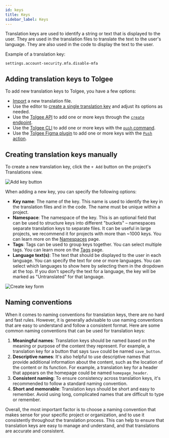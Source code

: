 ---
id: keys
title: Keys
sidebar_label: Keys
---

Translation keys are used to identify a string or text that is displayed to the user.
They are used in the translation files to translate the text to the user's language. They are also used in the code to display the text to the user.

Example of a translation key:

```text
settings.account-security.mfa.disable-mfa
```

## Adding translation keys to Tolgee

To add new translation keys to Tolgee, you have a few options:

- [Import](/platform/projects_and_organizations/import) a new translation file.
- Use the editor to [create a single translation key](#creating-translation-keys-manually) and adjust its options as needed.
- Use the [Tolgee API](/api) to add one or more keys through the [`create` endpoint](/api#tag/Localization-keys/operation/create_2).
- Use the [Tolgee CLI](/tolgee-cli) to add one or more keys with the [`push` command](/tolgee-cli/push-pull-strings#pushing-strings).
- Use the [Tolgee Figma plugin](/platform/integrations/figma_plugin/setup) to add one or more keys with the [`Push` action](/platform/integrations/figma_plugin/usage#pushing-texts-from-figma-into-tolgee).

## Creating translation keys manually

To create a new translation key, click the `+ Add` button on the project's Translations view.

![Add key button](/img/docs/platform/add_key_button.png)

When adding a new key, you can specify the following options:

- **Key name**: The name of the key. This name is used to identify the key in the translation files and in the code. The name must be unique within a project.
- **Namespace**: The namespace of the key. This is an optional field that can be used to structure keys into different "buckets" – namespaces separate translation keys to separate files.
  It can be useful in large projects, we recommend it for projects with more than ~1000 keys. You can learn more on the [Namespaces](namespaces) page.
- **Tags**: Tags can be used to group keys together. You can select multiple tags. You can learn more on the [Tags](tags) page.
- **Language text(s)**: The text that should be displayed to the user in each language. You can specify the text for one or more languages.
  You can select which languages to show here by selecting them in the dropdown at the top. If you don't specify the text for a language, the key will be marked as "Untranslated" for that language.

![Create key form](/img/docs/platform/create_key_form.png)

## Naming conventions

When it comes to naming conventions for translation keys, there are no hard and fast rules.
However, it is generally advisable to use naming conventions that are easy to understand and follow a consistent format. Here are some common naming conventions that can be used for translation keys:

1. **Meaningful names**: Translation keys should be named based on the meaning or purpose of the content they represent.
   For example, a translation key for a button that says `Save` could be named `save_button`.
2. **Descriptive names**: It's also helpful to use descriptive names that provide additional information about the content, such as the location of the content or its function.
   For example, a translation key for a header that appears on the homepage could be named `homepage_header`.
3. **Consistent naming**: To ensure consistency across translation keys, it's recommended to follow a standard naming convention.
4. **Short and memorable**: Translation keys should be short and easy to remember.
   Avoid using long, complicated names that are difficult to type or remember.

Overall, the most important factor is to choose a naming convention that makes sense for your specific project or organization, and to use it consistently throughout the translation process.
This can help to ensure that translation keys are easy to manage and understand, and that translations are accurate and consistent.
